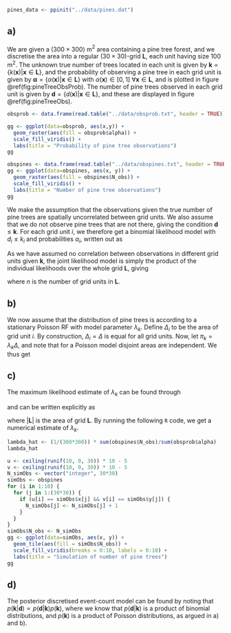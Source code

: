 \section{Problem 2: Bayesian inversion in Poisson RF}

```r
pines_data <- ppinit("../data/pines.dat")
```

## a)

We are given a $(300 \times 300)$ m$^2$ area containing a pine tree forest, and we discretise the area into a regular $(30 \times 30)$-grid $\mathbf{L}$, each unit having size 100 m$^2$. The unknown true number of trees located in each unit is given by $\bm{k} = \{k(\bm{x}) | \bm{x} \in \mathbf{L}\}$, and the probability of observing a pine tree in each grid unit is given by $\bm{\alpha} = \{\alpha(\bm{x}) | \bm{x} \in \mathbf{L}\}$ with $\alpha(\bm{x}) \in [0,1]$ $\forall \bm{x} \in \mathbf{L}$, and is plotted in figure \@ref(fig:pineTreeObsProb). The number of pine trees observed in each grid unit is given by $\bm{d} = \{d(\bm{x}) | \bm{x} \in \mathbf{L}\}$, and these are displayed in figure \@ref(fig:pineTreeObs).

```r
obsprob <- data.frame(read.table("../data/obsprob.txt", header = TRUE))

gg <- ggplot(data=obsprob, aes(x,y)) +
  geom_raster(aes(fill = obsprob$alpha)) +
  scale_fill_viridis() +
  labs(title = "Probability of pine tree observations")
gg
```

```r
obspines <- data.frame(read.table("../data/obspines.txt", header = TRUE))
gg <- ggplot(data=obspines, aes(x, y)) +
  geom_raster(aes(fill = obspines$N_obs)) +
  scale_fill_viridis() +
  labs(title = "Number of pine tree observations")
gg
```

We make the assumption that the observations given the true number of pine trees are spatially uncorrelated between grid units. We also assume that we do not observe pine trees that are not there, giving the condition $\bm{d} \leqslant \bm{k}$. For each grid unit $i$, we therefore get a binomial likelihood model with $d_i \leqslant k_i$ and probabilities $\alpha_i$, written out as

\begin{equation}
[d_i | k_i] \sim p(d_i | k_i) = \binom{k_i}{d_i} \alpha_i^{d_i} (1 - \alpha_i)^{k_i - d_i}.
\end{equation}

As we have assumed no correlation between observations in different grid units given $\bm{k}$, the joint likelihood model is simply the product of the individual likelihoods over the whole grid $\mathbf{L}$, giving

\begin{equation}
[\bm{d} | \bm{k}] \sim p(\bm{d} | \bm{k}) = \prod_{i=1}^{n} p(d_i | k_i) = \prod_{i=1}^{n} \binom{k_i}{d_i} \alpha_i^{d_i} (1 - \alpha_i)^{k_i - d_i},
\end{equation}

where $n$ is the number of grid units in $\mathbf{L}$.


## b)

We now assume that the distribution of pine trees is according to a stationary Poisson RF with model parameter $\lambda_k$. Define $\Delta_i$ to be the area of grid unit $i$. By construction, $\Delta_i = \Delta$ is equal for all grid units. Now, let $\pi_k = \lambda_k \Delta$, and note that for a Poisson model disjoint areas are independent. We thus get

\begin{equation}
\bm{k} \sim p(\bm{k}) = \prod_{i=1}^{n} \frac{\pi_k^{k_i}}{k_i !} \exp{(-\pi_k)}.
\end{equation}


## c)

The maximum likelihood estimate of $\lambda_k$ can be found through

\begin{equation}
\hat{\lambda}_k = \arg \max_{\lambda_k} \left(\prod_{i=1}^{n} \frac{(\alpha_i \pi_k)^{d_i}}{d_i !} \exp{(-\alpha_i \pi_k)}\right),
\end{equation}

and can be written explicitly as

\begin{equation}
\hat{\lambda}_k = \frac{1}{|\mathbf{L}|} \frac{\sum_{i=1}^{n} d_i}{\sum_{i=1}^{n} \alpha_i},
\end{equation}

where $|\mathbf{L}|$ is the area of grid $\mathbf{L}$. By running the following `R` code, we get a numerical estimate of $\lambda_k$.

```r
lambda_hat <- (1/(300*300)) * sum(obspines$N_obs)/sum(obsprob$alpha)
lambda_hat
```

```r
u <- ceiling(runif(10, 0, 30)) * 10 - 5
v <- ceiling(runif(10, 0, 30)) * 10 - 5
N_simObs <- vector("integer", 30*30)
simObs <- obspines
for (i in 1:10) {
  for (j in 1:(30*30)) {
    if (u[i] == simObs$x[j] && v[i] == simObs$y[j]) {
      N_simObs[j] <- N_simObs[j] + 1
    }
  }
}
simObs$N_obs <- N_simObs
gg <- ggplot(data=simObs, aes(x, y)) +
  geom_tile(aes(fill = simObs$N_obs)) +
  scale_fill_viridis(breaks = 0:10, labels = 0:10) +
  labs(title = "Simulation of number of pine trees")
gg
```


## d)

The posterior discretised event-count model can be found by noting that $p(\bm{k} | \bm{d}) \propto p(\bm{d} | \bm{k}) p(\bm{k})$, where we know that $p(\bm{d} | \bm{k})$ is a product of binomial distributions, and $p(\bm{k})$ is a product of Poisson distributions, as argued in a) and b).


